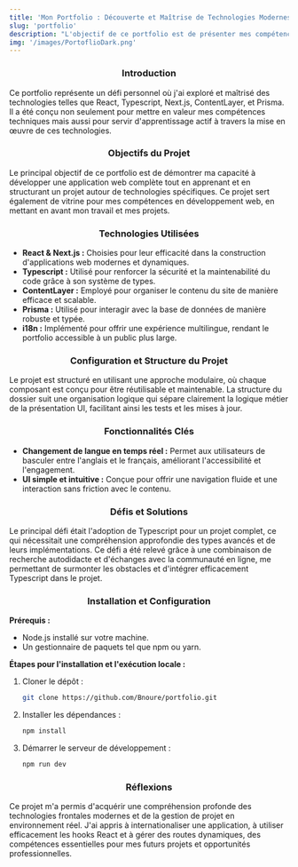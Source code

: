 ```yaml
---
title: 'Mon Portfolio : Découverte et Maîtrise de Technologies Modernes'
slug: 'portfolio'
description: "L'objectif de ce portfolio est de présenter mes compétences et d'apprendre à structurer un projet autour d'un écosystème de technologies que je ne maîtrisais pas totalement."
img: '/images/PortoflioDark.png'
---
```


<div align="center">

### Introduction

</div>

Ce portfolio représente un défi personnel où j'ai exploré et maîtrisé des technologies telles que React, Typescript, Next.js, ContentLayer, et Prisma. Il a été conçu non seulement pour mettre en valeur mes compétences techniques mais aussi pour servir d'apprentissage actif à travers la mise en œuvre de ces technologies.

<div align="center">

### Objectifs du Projet

</div>

Le principal objectif de ce portfolio est de démontrer ma capacité à développer une application web complète tout en apprenant et en structurant un projet autour de technologies spécifiques. Ce projet sert également de vitrine pour mes compétences en développement web, en mettant en avant mon travail et mes projets.

<div align="center">

### Technologies Utilisées

</div>

- **React & Next.js :** Choisies pour leur efficacité dans la construction d'applications web modernes et dynamiques.
- **Typescript :** Utilisé pour renforcer la sécurité et la maintenabilité du code grâce à son système de types.
- **ContentLayer :** Employé pour organiser le contenu du site de manière efficace et scalable.
- **Prisma :** Utilisé pour interagir avec la base de données de manière robuste et typée.
- **i18n :** Implémenté pour offrir une expérience multilingue, rendant le portfolio accessible à un public plus large.

<div align="center">

### Configuration et Structure du Projet

</div>

Le projet est structuré en utilisant une approche modulaire, où chaque composant est conçu pour être réutilisable et maintenable. La structure du dossier suit une organisation logique qui sépare clairement la logique métier de la présentation UI, facilitant ainsi les tests et les mises à jour.

<div align="center">

### Fonctionnalités Clés

</div>

- **Changement de langue en temps réel :** Permet aux utilisateurs de basculer entre l'anglais et le français, améliorant l'accessibilité et l'engagement.
- **UI simple et intuitive :** Conçue pour offrir une navigation fluide et une interaction sans friction avec le contenu.

<div align="center">

### Défis et Solutions

</div>

Le principal défi était l'adoption de Typescript pour un projet complet, ce qui nécessitait une compréhension approfondie des types avancés et de leurs implémentations. Ce défi a été relevé grâce à une combinaison de recherche autodidacte et d'échanges avec la communauté en ligne, me permettant de surmonter les obstacles et d'intégrer efficacement Typescript dans le projet.

<div align="center">

### Installation et Configuration

</div>

**Prérequis :**

- Node.js installé sur votre machine.
- Un gestionnaire de paquets tel que npm ou yarn.

**Étapes pour l'installation et l'exécution locale :**

1. Cloner le dépôt :
   ```bash
   git clone https://github.com/Bnoure/portfolio.git
   ```
2. Installer les dépendances :
   ```bash
   npm install
   ```
3. Démarrer le serveur de développement :
   ```bash
   npm run dev
   ```

<div align="center">

### Réflexions

</div>

Ce projet m'a permis d'acquérir une compréhension profonde des technologies frontales modernes et de la gestion de projet en environnement réel. J'ai appris à internationaliser une application, à utiliser efficacement les hooks React et à gérer des routes dynamiques, des compétences essentielles pour mes futurs projets et opportunités professionnelles.
